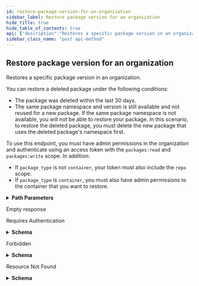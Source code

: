 ```yaml
---
id: restore-package-version-for-an-organization
sidebar_label: Restore package version for an organization
hide_title: true
hide_table_of_contents: true
api: {"description":"Restores a specific package version in an organization.\n\nYou can restore a deleted package under the following conditions:\n  - The package was deleted within the last 30 days.\n  - The same package namespace and version is still available and not reused for a new package. If the same package namespace is not available, you will not be able to restore your package. In this scenario, to restore the deleted package, you must delete the new package that uses the deleted package's namespace first.\n\nTo use this endpoint, you must have admin permissions in the organization and authenticate using an access token with the `packages:read` and `packages:write` scope. In addition:\n- If `package_type` is not `container`, your token must also include the `repo` scope.\n- If `package_type` is `container`, you must also have admin permissions to the container that you want to restore.","externalDocs":{"description":"API method documentation","url":"https://docs.github.com/rest/reference/packages#restore-a-package-version-for-an-organization"},"operationId":"packages/restore-package-version-for-org","parameters":[{"description":"The type of supported package. Can be one of `npm`, `maven`, `rubygems`, `nuget`, `docker`, or `container`. For Docker images that use the package namespace `https://ghcr.io/owner/package-name`, use `container`.","in":"path","name":"package_type","required":true,"schema":{"enum":["npm","maven","rubygems","docker","nuget","container"],"type":"string"}},{"description":"The name of the package.","in":"path","name":"package_name","required":true,"schema":{"type":"string"}},{"in":"path","name":"org","required":true,"schema":{"type":"string"}},{"description":"Unique identifier of the package version.","in":"path","name":"package_version_id","required":true,"schema":{"type":"integer"}}],"responses":{"204":{"description":"Empty response"},"401":{"content":{"application/json":{"schema":{"description":"Basic Error","properties":{"documentation_url":{"type":"string"},"message":{"type":"string"}},"title":"Basic Error","type":"object"}}},"description":"Requires Authentication"},"403":{"content":{"application/json":{"schema":{"description":"Basic Error","properties":{"documentation_url":{"type":"string"},"message":{"type":"string"}},"title":"Basic Error","type":"object"}}},"description":"Forbidden"},"404":{"content":{"application/json":{"schema":{"description":"Basic Error","properties":{"documentation_url":{"type":"string"},"message":{"type":"string"}},"title":"Basic Error","type":"object"}}},"description":"Resource Not Found"}},"tags":["packages"],"x-github":{"category":"packages","enabledForGitHubApps":false,"githubCloudOnly":false,"previews":[],"subcategory":null},"method":"post","path":"/orgs/{org}/packages/{package_type}/{package_name}/versions/{package_version_id}/restore","servers":[{"url":"https://api.github.com"}],"info":{"contact":{"name":"Support","url":"https://support.github.com/contact"},"description":"GitHub's v3 REST API.","license":{"name":"MIT","url":"https://spdx.org/licenses/MIT"},"termsOfService":"https://docs.github.com/articles/github-terms-of-service","title":"GitHub v3 REST API","version":"1.1.4","x-apisguru-categories":["collaboration","developer_tools"],"x-logo":{"url":"https://twitter.com/github/profile_image?size=original"},"x-origin":[{"format":"openapi","url":"https://raw.githubusercontent.com/github/rest-api-description/main/descriptions/api.github.com/api.github.com.json","version":"3.0"}],"x-providerName":"github.com"},"postman":{"name":"Restore package version for an organization","description":{"content":"Restores a specific package version in an organization.\n\nYou can restore a deleted package under the following conditions:\n  - The package was deleted within the last 30 days.\n  - The same package namespace and version is still available and not reused for a new package. If the same package namespace is not available, you will not be able to restore your package. In this scenario, to restore the deleted package, you must delete the new package that uses the deleted package's namespace first.\n\nTo use this endpoint, you must have admin permissions in the organization and authenticate using an access token with the `packages:read` and `packages:write` scope. In addition:\n- If `package_type` is not `container`, your token must also include the `repo` scope.\n- If `package_type` is `container`, you must also have admin permissions to the container that you want to restore.","type":"text/plain"},"url":{"path":["orgs",":org","packages",":package_type",":package_name","versions",":package_version_id","restore"],"host":["{{baseUrl}}"],"query":[],"variable":[{"disabled":false,"description":{"content":"(Required) The type of supported package. Can be one of `npm`, `maven`, `rubygems`, `nuget`, `docker`, or `container`. For Docker images that use the package namespace `https://ghcr.io/owner/package-name`, use `container`.","type":"text/plain"},"type":"any","value":"","key":"package_type"},{"disabled":false,"description":{"content":"(Required) The name of the package.","type":"text/plain"},"type":"any","value":"","key":"package_name"},{"disabled":false,"description":{"content":"(Required) ","type":"text/plain"},"type":"any","value":"","key":"org"},{"disabled":false,"description":{"content":"(Required) Unique identifier of the package version.","type":"text/plain"},"type":"any","value":"","key":"package_version_id"}]},"header":[{"key":"Accept","value":"application/json"}],"method":"POST"}}
sidebar_class_name: "post api-method"
---
```



## Restore package version for an organization



Restores a specific package version in an organization.

You can restore a deleted package under the following conditions:
  - The package was deleted within the last 30 days.
  - The same package namespace and version is still available and not reused for a new package. If the same package namespace is not available, you will not be able to restore your package. In this scenario, to restore the deleted package, you must delete the new package that uses the deleted package&#39;s namespace first.

To use this endpoint, you must have admin permissions in the organization and authenticate using an access token with the `packages:read` and `packages:write` scope. In addition:
- If `package_type` is not `container`, your token must also include the `repo` scope.
- If `package_type` is `container`, you must also have admin permissions to the container that you want to restore.

<details style={{"marginBottom":"1rem"}}><summary style={{}}><strong>Path Parameters</strong></summary><div><ul><ParamsItem className={"paramsItem"} param={{"description":"The type of supported package. Can be one of `npm`, `maven`, `rubygems`, `nuget`, `docker`, or `container`. For Docker images that use the package namespace `https://ghcr.io/owner/package-name`, use `container`.","in":"path","name":"package_type","required":true,"schema":{"enum":["npm","maven","rubygems","docker","nuget","container"],"type":"string"}}}></ParamsItem><ParamsItem className={"paramsItem"} param={{"description":"The name of the package.","in":"path","name":"package_name","required":true,"schema":{"type":"string"}}}></ParamsItem><ParamsItem className={"paramsItem"} param={{"in":"path","name":"org","required":true,"schema":{"type":"string"}}}></ParamsItem><ParamsItem className={"paramsItem"} param={{"description":"Unique identifier of the package version.","in":"path","name":"package_version_id","required":true,"schema":{"type":"integer"}}}></ParamsItem></ul></div></details><div><ApiTabs><TabItem label={"204"} value={"204"}><div>

Empty response

</div><div></div></TabItem><TabItem label={"401"} value={"401"}><div>

Requires Authentication

</div><div><details style={{}}><summary style={{"textAlign":"left"}}><strong>Schema</strong></summary><div style={{"textAlign":"left","marginLeft":"1rem"}}></div><ul style={{"marginLeft":"1rem"}}><SchemaItem collapsible={false} name={"documentation_url"} required={false} schemaDescription={undefined} schemaName={"string"} qualifierMessage={undefined}></SchemaItem><SchemaItem collapsible={false} name={"message"} required={false} schemaDescription={undefined} schemaName={"string"} qualifierMessage={undefined}></SchemaItem></ul></details></div></TabItem><TabItem label={"403"} value={"403"}><div>

Forbidden

</div><div><details style={{}}><summary style={{"textAlign":"left"}}><strong>Schema</strong></summary><div style={{"textAlign":"left","marginLeft":"1rem"}}></div><ul style={{"marginLeft":"1rem"}}><SchemaItem collapsible={false} name={"documentation_url"} required={false} schemaDescription={undefined} schemaName={"string"} qualifierMessage={undefined}></SchemaItem><SchemaItem collapsible={false} name={"message"} required={false} schemaDescription={undefined} schemaName={"string"} qualifierMessage={undefined}></SchemaItem></ul></details></div></TabItem><TabItem label={"404"} value={"404"}><div>

Resource Not Found

</div><div><details style={{}}><summary style={{"textAlign":"left"}}><strong>Schema</strong></summary><div style={{"textAlign":"left","marginLeft":"1rem"}}></div><ul style={{"marginLeft":"1rem"}}><SchemaItem collapsible={false} name={"documentation_url"} required={false} schemaDescription={undefined} schemaName={"string"} qualifierMessage={undefined}></SchemaItem><SchemaItem collapsible={false} name={"message"} required={false} schemaDescription={undefined} schemaName={"string"} qualifierMessage={undefined}></SchemaItem></ul></details></div></TabItem></ApiTabs></div>
      